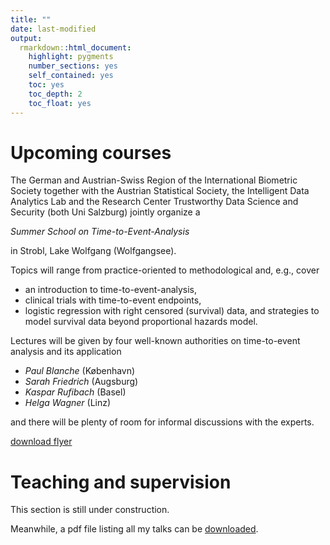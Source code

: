 ```yaml
---
title: ""
date: last-modified
output: 
  rmarkdown::html_document:
    highlight: pygments
    number_sections: yes
    self_contained: yes
    toc: yes
    toc_depth: 2
    toc_float: yes
---
```


# Upcoming courses

The German and Austrian-Swiss Region of the International Biometric Society together with the Austrian Statistical Society, the Intelligent Data Analytics Lab and the Research Center Trustworthy Data Science and Security (both Uni Salzburg) jointly organize a

*Summer School on Time-to-Event-Analysis*

in Strobl, Lake Wolfgang (Wolfgangsee).

Topics will range from practice-oriented to methodological and, e.g., cover 

- an introduction to time-to-event-analysis, 
- clinical trials with time-to-event endpoints, 
- logistic regression with right censored (survival) data, 
and strategies to model survival data beyond proportional hazards model.

Lectures will be given by four well-known authorities on time-to-event
analysis and its application

- *Paul Blanche* (København)
- *Sarah Friedrich* (Augsburg)
- *Kaspar Rufibach* (Basel)
- *Helga Wagner* (Linz)

and there will be plenty of room for informal discussions with the experts.

[download flyer](files/announcements/20240629_Wolfgangsee.pdf)


# Teaching and supervision

This section is still under construction.

Meanwhile, a pdf file listing all my talks can be [downloaded](files/04_Kaspar_Rufibach_teaching.pdf).

